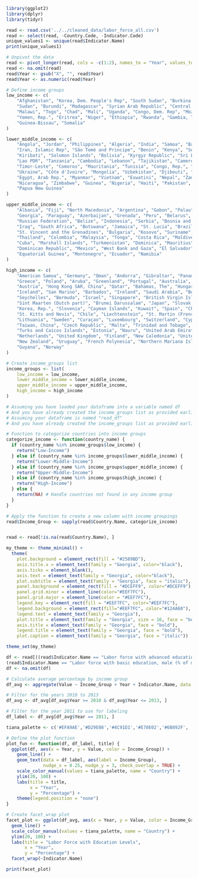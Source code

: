 
```r
library(ggplot2)
library(dplyr)
library(tidyr)
```

```r
read <- read.csv('../../cleaned_data/labor_force_all.csv')
read <- select(read, -Country.Code, -Indicator.Code)
unique_values1 <- unique(read$Indicator.Name)
print(unique_values1)
```

```r
# Unpivot the data
read <- pivot_longer(read, cols = -c(1:2), names_to = "Year", values_to = "Value")
read <- na.omit(read)
read$Year <- gsub("X", "", read$Year)
read$Year <- as.numeric(read$Year)
```



```r
# Define income groups
low_income <- c(
    "Afghanistan", "Korea, Dem. People's Rep", "South Sudan", "Burkina Faso", "Liberia",
    "Sudan", "Burundi", "Madagascar", "Syrian Arab Republic", "Central African Republic",
    "Malawi", "Togo", "Chad", "Mali", "Uganda", "Congo, Dem. Rep", "Mozambique",
    "Yemen, Rep.", "Eritrea", "Niger", "Ethiopia", "Rwanda", "Gambia, The", "Sierra Leone",
    "Guinea-Bissau", "Somalia"
)

lower_middle_income <- c(
    "Angola", "Jordan", "Philippines", "Algeria", "India", "Samoa", "Bangladesh",
    "Iran, Islamic Rep", "São Tomé and Principe", "Benin", "Kenya", "Senegal", "Bhutan",
    "Kiribati", "Solomon Islands", "Bolivia", "Kyrgyz Republic", "Sri Lanka", "Cabo Verde",
    "Lao PDR", "Tanzania", "Cambodia", "Lebanon", "Tajikistan", "Cameroon", "Lesotho",
    "Timor-Leste", "Comoros", "Mauritania", "Tunisia", "Congo, Rep.", "Micronesia, Fed. Sts.",
    "Ukraine", "Côte d'Ivoire", "Mongolia", "Uzbekistan", "Djibouti", "Morocco", "Vanuatu",
    "Egypt, Arab Rep.", "Myanmar", "Vietnam", "Eswatini", "Nepal", "Zambia", "Ghana",
    "Nicaragua", "Zimbabwe", "Guinea", "Nigeria", "Haiti", "Pakistan", "Honduras",
    "Papua New Guinea"
)

upper_middle_income <- c(
    "Albania", "Fiji", "North Macedonia", "Argentina", "Gabon", "Palau", "Armenia",
    "Georgia", "Paraguay", "Azerbaijan", "Grenada", "Peru", "Belarus", "Guatemala",
    "Russian Federation", "Belize", "Indonesia", "Serbia", "Bosnia and Herzegovina",
    "Iraq", "South Africa", "Botswana", "Jamaica", "St. Lucia", "Brazil", "Kazakhstan",
    "St. Vincent and the Grenadines", "Bulgaria", "Kosovo", "Suriname", "China", "Libya",
    "Thailand", "Colombia", "Malaysia", "Tonga", "Costa Rica", "Maldives", "Türkiye",
    "Cuba", "Marshall Islands", "Turkmenistan", "Dominica", "Mauritius", "Tuvalu",
    "Dominican Republic", "Mexico", "West Bank and Gaza", "El Salvador", "Moldova",
    "Equatorial Guinea", "Montenegro", "Ecuador", "Namibia"
)

high_income <- c(
    "American Samoa", "Germany", "Oman", "Andorra", "Gibraltar", "Panama", "Antigua and Barbuda",
    "Greece", "Poland", "Aruba", "Greenland", "Portugal", "Australia", "Guam", "Puerto Rico",
    "Austria", "Hong Kong SAR, China", "Qatar", "Bahamas, The", "Hungary", "Romania", "Bahrain",
    "Iceland", "San Marino", "Barbados", "Ireland", "Saudi Arabia", "Belgium", "Isle of Man",
    "Seychelles", "Bermuda", "Israel", "Singapore", "British Virgin Islands", "Italy",
    "Sint Maarten (Dutch part)", "Brunei Darussalam", "Japan", "Slovak Republic", "Canada",
    "Korea, Rep.", "Slovenia", "Cayman Islands", "Kuwait", "Spain", "Channel Islands", "Latvia",
    "St. Kitts and Nevis", "Chile", "Liechtenstein", "St. Martin (French part)", "Croatia",
    "Lithuania", "Sweden", "Curaçao", "Luxembourg", "Switzerland", "Cyprus", "Macao SAR, China",
    "Taiwan, China", "Czech Republic", "Malta", "Trinidad and Tobago", "Denmark", "Monaco",
    "Turks and Caicos Islands", "Estonia", "Nauru", "United Arab Emirates", "Faroe Islands",
    "Netherlands", "United Kingdom", "Finland", "New Caledonia", "United States", "France",
    "New Zealand", "Uruguay", "French Polynesia", "Northern Mariana Islands", "Virgin Islands (U.S.)",
    "Guyana", "Norway"
)

# Create income_groups list
income_groups <- list(
    low_income = low_income,
    lower_middle_income = lower_middle_income,
    upper_middle_income = upper_middle_income,
    high_income = high_income
)

```

```r
# Assuming you have loaded your dataframe into a variable named df
# And you have already created the income_groups list as provided earlier
# Assuming your dataframe is named "read_df"
# And you have already created the income_groups list as provided earlier

# Function to categorize countries into income groups
categorize_income <- function(country_name) {
  if (country_name %in% income_groups$low_income) {
    return("Low-Income")
  } else if (country_name %in% income_groups$lower_middle_income) {
    return("Lower-Middle-Income")
  } else if (country_name %in% income_groups$upper_middle_income) {
    return("Upper-Middle-Income")
  } else if (country_name %in% income_groups$high_income) {
    return("High-Income")
  } else {
    return(NA) # Handle countries not found in any income group
  }
}

# Apply the function to create a new column with income groupings
read$Income_Group <- sapply(read$Country.Name, categorize_income)


read <- read[!is.na(read$Country.Name), ]

```




```r

my_theme <- theme_minimal() +
  theme(
    plot.background = element_rect(fill = "#2589BD"),
    axis.title.x = element_text(family = "Georgia", color="black"),
    axis.ticks = element_blank(),
    axis.text = element_text(family = "Georgia", color="black"),
    plot.subtitle = element_text(family = "Georgia", face = "italic"),
    panel.background = element_rect(fill = "#DCEFF9", color="#DCEFF9"),
    panel.grid.minor = element_line(color="#EEF7FC"),
    panel.grid.major = element_line(color = "#EEF7FC"),
    legend.key = element_rect(fill = "#EEF7FC", color="#EEF7FC"),
    legend.background = element_rect(fill="#EEF7FC", color="#124A68"), 
    legend.text = element_text(family = "Georgia"),
    plot.title = element_text(family = "Georgia", size = 16, face = "bold"),
    axis.title = element_text(family = "Georgia", face = "bold"),
    legend.title = element_text(family = "Georgia", face = "bold"),
    plot.caption = element_text(family = "Georgia", face = "italic"))

```


```r
theme_set(my_theme)
```



```r


df <- read[((read$Indicator.Name == "Labor force with advanced education, female (% of female labor force)") | (read$Indicator.Name == "Labor force with advanced education, male (% of male labor force)") | (read$Indicator.Name == "Labor force with basic education, female (% of female labor force)") |
(read$Indicator.Name == "Labor force with basic education, male (% of male labor force)")),]
df <- na.omit(df)

# Calculate average percentage by income group
df_avg <- aggregate(Value ~ Income_Group + Year + Indicator.Name, data = df, FUN = mean, na.rm = TRUE)

# Filter for the years 2010 to 2013
df_avg <- df_avg[df_avg$Year >= 2010 & df_avg$Year <= 2013, ]

# Filter for the year 2011 to use for labeling
df_label <- df_avg[df_avg$Year == 2011, ]

tiana_palette <- c('#EFA9AE','#D29E08','#4C91D1','#E70E02','#6B892F',  '#332288')

# Define the plot function
plot_fun <- function(df, df_label, title) {
  ggplot(df, aes(x = Year, y = Value, color = Income_Group)) +
    geom_line() +
    geom_text(data = df_label, aes(label = Income_Group),
              nudge_x = 0.25, nudge_y = 3, check_overlap = TRUE) +
    scale_color_manual(values = tiana_palette, name = "Country") +
    ylim(20, 100) + 
    labs(title = title,
         x = "Year",
         y = "Percentage") +
    theme(legend.position = "none")
}

# Create facet_wrap plot
facet_plot <- ggplot(df_avg, aes(x = Year, y = Value, color = Income_Group)) +
  geom_line() +
  scale_color_manual(values = tiana_palette, name = "Country") +
  ylim(20, 100) +
  labs(title = "Labor Force with Education Levels",
       x = "Year",
       y = "Percentage") +
  facet_wrap(~Indicator.Name)

print(facet_plot)

```


